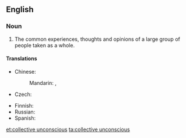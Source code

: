 ==English==
{{wikipedia}}
===Noun===
{{en-noun|-|head=[[collective]] [[unconscious]]}}

# {{context|psychology|lang=en}} The common experiences, thoughts and opinions of a large group of people taken as a whole.

====Translations====
{{trans-top|experience of human species}}
* Chinese: 
*: Mandarin: {{t|cmn|集體潛意識|sc=Hani}}, {{t|cmn|集体潜意识|sc=Hani}}
* Czech: {{t-|cs|kolektivní nevědomí|n}}
{{trans-mid}}
* Finnish: {{t-|fi|kollektiivinen alitajunta}}
* Russian: {{t-|ru|коллективное бессознательное|n|sc=Cyrl|alt=коллекти́вное бессозна́тельное|tr=kollektívnoje bessoznátel'noje}}
* Spanish: {{t+|es|inconsciente colectivo|m}}
{{trans-bottom}}

[[et:collective unconscious]]
[[ta:collective unconscious]]
